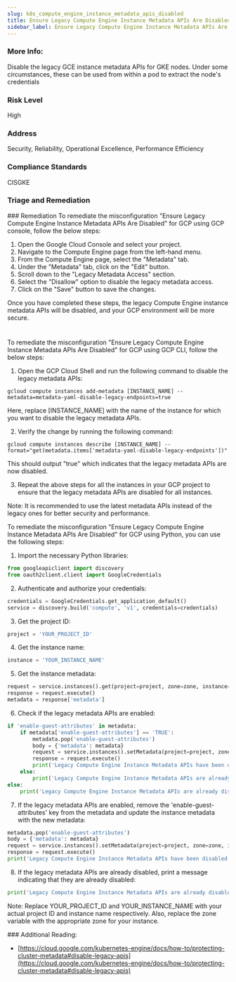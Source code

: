 ```yaml
---
slug: k8s_compute_engine_instance_metadata_apis_disabled
title: Ensure Legacy Compute Engine Instance Metadata APIs Are Disabled
sidebar_label: Ensure Legacy Compute Engine Instance Metadata APIs Are Disabled
---
```


### More Info:

Disable the legacy GCE instance metadata APIs for GKE nodes. Under some circumstances, these can be used from within a pod to extract the node's credentials

### Risk Level

High

### Address

Security, Reliability, Operational Excellence, Performance Efficiency

### Compliance Standards

CISGKE


### Triage and Remediation
<Tabs>
<Tab title='Remediation'>
### Remediation

<AccordionGroup>
<Accordion title='Using Console' defaultOpen='true'>
To remediate the misconfiguration "Ensure Legacy Compute Engine Instance Metadata APIs Are Disabled" for GCP using GCP console, follow the below steps:

1. Open the Google Cloud Console and select your project.
2. Navigate to the Compute Engine page from the left-hand menu.
3. From the Compute Engine page, select the "Metadata" tab.
4. Under the "Metadata" tab, click on the "Edit" button.
5. Scroll down to the "Legacy Metadata Access" section.
6. Select the "Disallow" option to disable the legacy metadata access.
7. Click on the "Save" button to save the changes.

Once you have completed these steps, the legacy Compute Engine instance metadata APIs will be disabled, and your GCP environment will be more secure.

#
</Accordion>

<Accordion title='Using CLI'>
To remediate the misconfiguration "Ensure Legacy Compute Engine Instance Metadata APIs Are Disabled" for GCP using GCP CLI, follow the below steps:

1. Open the GCP Cloud Shell and run the following command to disable the legacy metadata APIs:

```
gcloud compute instances add-metadata [INSTANCE_NAME] --metadata=metadata-yaml-disable-legacy-endpoints=true
```

Here, replace [INSTANCE_NAME] with the name of the instance for which you want to disable the legacy metadata APIs.

2. Verify the change by running the following command:

```
gcloud compute instances describe [INSTANCE_NAME] --format="get(metadata.items['metadata-yaml-disable-legacy-endpoints'])"
```

This should output "true" which indicates that the legacy metadata APIs are now disabled.

3. Repeat the above steps for all the instances in your GCP project to ensure that the legacy metadata APIs are disabled for all instances.

Note: It is recommended to use the latest metadata APIs instead of the legacy ones for better security and performance.
</Accordion>

<Accordion title='Using Python'>
To remediate the misconfiguration "Ensure Legacy Compute Engine Instance Metadata APIs Are Disabled" for GCP using Python, you can use the following steps:

1. Import the necessary Python libraries:
```python
from googleapiclient import discovery
from oauth2client.client import GoogleCredentials
```
2. Authenticate and authorize your credentials:
```python
credentials = GoogleCredentials.get_application_default()
service = discovery.build('compute', 'v1', credentials=credentials)
```
3. Get the project ID:
```python
project = 'YOUR_PROJECT_ID'
```
4. Get the instance name:
```python
instance = 'YOUR_INSTANCE_NAME'
```
5. Get the instance metadata:
```python
request = service.instances().get(project=project, zone=zone, instance=instance)
response = request.execute()
metadata = response['metadata']
```
6. Check if the legacy metadata APIs are enabled:
```python
if 'enable-guest-attributes' in metadata:
    if metadata['enable-guest-attributes'] == 'TRUE':
        metadata.pop('enable-guest-attributes')
        body = {'metadata': metadata}
        request = service.instances().setMetadata(project=project, zone=zone, instance=instance, body=body)
        response = request.execute()
        print('Legacy Compute Engine Instance Metadata APIs have been disabled.')
    else:
        print('Legacy Compute Engine Instance Metadata APIs are already disabled.')
else:
    print('Legacy Compute Engine Instance Metadata APIs are already disabled.')
```
7. If the legacy metadata APIs are enabled, remove the 'enable-guest-attributes' key from the metadata and update the instance metadata with the new metadata:
```python
metadata.pop('enable-guest-attributes')
body = {'metadata': metadata}
request = service.instances().setMetadata(project=project, zone=zone, instance=instance, body=body)
response = request.execute()
print('Legacy Compute Engine Instance Metadata APIs have been disabled.')
```
8. If the legacy metadata APIs are already disabled, print a message indicating that they are already disabled:
```python
print('Legacy Compute Engine Instance Metadata APIs are already disabled.')
```
Note: Replace YOUR_PROJECT_ID and YOUR_INSTANCE_NAME with your actual project ID and instance name respectively. Also, replace the zone variable with the appropriate zone for your instance.
</Accordion>

</AccordionGroup>
</Tab>
</Tabs>
### Additional Reading:

- [https://cloud.google.com/kubernetes-engine/docs/how-to/protecting-cluster-metadata#disable-legacy-apis](https://cloud.google.com/kubernetes-engine/docs/how-to/protecting-cluster-metadata#disable-legacy-apis) 

